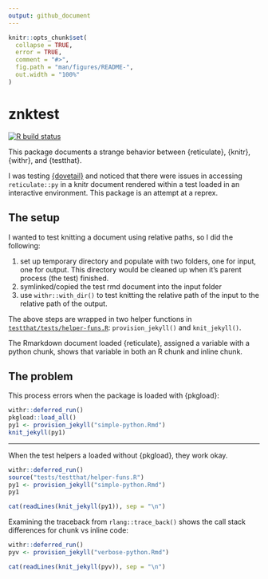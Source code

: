 ```yaml
---
output: github_document
---
```


<!-- README.md is generated from README.Rmd. Please edit that file -->

```r
knitr::opts_chunk$set(
  collapse = TRUE,
  error = TRUE,
  comment = "#>",
  fig.path = "man/figures/README-",
  out.width = "100%"
)
```

# znktest

<!-- badges: start -->
[![R build status](https://github.com/zkamvar/znksillysnail/workflows/R-CMD-check/badge.svg)](https://github.com/zkamvar/znksillysnail/actions)
<!-- badges: end -->


This package documents a strange behavior between {reticulate}, {knitr}, 
{withr}, and {testthat}. 

I was testing [{dovetail}](https://github.com/carpentries/dovetail) and noticed
that there were issues in accessing `reticulate::py` in a knitr document 
rendered within a test loaded in an interactive environment. This package is an 
attempt at a reprex.

## The setup

I wanted to test knitting a document using relative paths, so I did the following:

1. set up temporary directory and populate with two folders, one for input, 
   one for output. This directory would be cleaned up when it's parent process 
   (the test) finished. 
2. symlinked/copied the test rmd document into the input folder
3. use `withr::with_dir()` to test knitting the relative path of the input to the
   relative path of the output. 
   
The above steps are wrapped in two helper functions in 
[`testthat/tests/helper-funs.R`](testthat/tests/helper-funs.R):
`provision_jekyll()` and `knit_jekyll()`. 

The Rmarkdown document loaded {reticulate}, assigned a variable with a python
chunk, shows that variable in both an R chunk and inline chunk.

## The problem

This process errors when the package is loaded with {pkgload}:

```r
withr::deferred_run()
pkgload::load_all()
py1 <- provision_jekyll("simple-python.Rmd")
knit_jekyll(py1)
```
-----------

When the test helpers a loaded without {pkgload}, they work okay. 

```r
withr::deferred_run()
source("tests/testthat/helper-funs.R")
py1 <- provision_jekyll("simple-python.Rmd")
py1
```

```r
cat(readLines(knit_jekyll(py1)), sep = "\n")
```

Examining the traceback from `rlang::trace_back()` shows the call stack 
differences for chunk vs inline code:

```r
withr::deferred_run()
pyv <- provision_jekyll("verbose-python.Rmd")
```

```r
cat(readLines(knit_jekyll(pyv)), sep = "\n")
```
